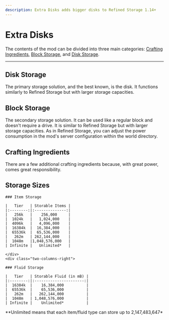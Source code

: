 ```yaml
---
description: Extra Disks adds bigger disks to Refined Storage 1.14+
---
```


# Extra Disks


<ProjectHeader slug="extra-disks" mcVersion="1.17" />

The contents of the mod can be divided into three main
categories: [Crafting Ingredients](#crafting-ingredients), [Block Storage](#block-storage),
and [Disk Storage](#disk-storage).

---

## Disk Storage
The primary storage solution, and the best known, is the disk. It functions similarly to Refined Storage but with larger
storage capacities.

## Block Storage
The secondary storage solution. It can be used like a regular block and doesn't require a drive. It is similar to
Refined Storage but with larger storage capacities. As in Refined Storage, you can adjust the power consumption in the
mod's server configuration within the world directory.

## Crafting Ingredients
There are a few additional crafting ingredients because, with great power, comes great responsibility.

## Storage Sizes

<div class="two-columns-base">
    <div class="two-columns-left">

    ### Item Storage

    |   Tier   | Storable Items |
    |:--------:|:--------------:|
    |   256k   |    256,000     |
    |  1024k   |   1,024,000    |
    |  4096k   |   4,096,000    |
    |  16384k  |  16,384,000    |
    |  65536k  |  65,536,000    |
    |   262m   | 262,144,000    |
    |  1048m   |1,048,576,000   |
    | Infinite |   Unlimited*   |

    </div>
    <div class="two-columns-right">

    ### Fluid Storage

    |   Tier   | Storable Fluid (in mB) |
    |:--------:|:----------------------:|
    |  16384k  |    16,384,000          |
    |  65536k  |    65,536,000          |
    |   262m   |   262,144,000          |
    |  1048m   | 1,048,576,000          |
    | Infinite |    Unlimited*          |
  </div>
</div>

<p>**Unlimited means that each item/fluid type can store up to 2,147,483,647*</p>
